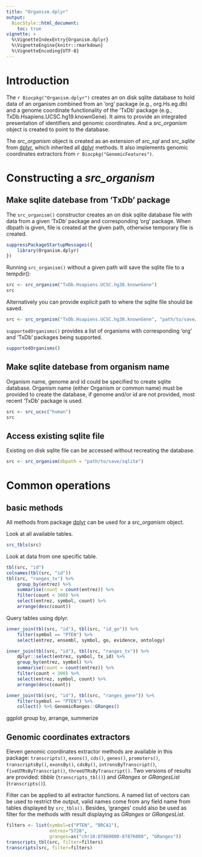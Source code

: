 ```yaml
---
title: "Organism.dplyr"
output: 
  BiocStyle::html_document:
    toc: true
vignette: >
  %\VignetteIndexEntry{Organism.dplyr}
  %\VignetteEngine{knitr::rmarkdown}
  %\VignetteEncoding{UTF-8}
---
```


# Introduction

The `r Biocpkg("Organism.dplyr")` creates an on disk sqlite database to hold 
data of an organism combined from an 'org' package (e.g., org.Hs.eg.db) and a
genome coordinate functionality of the 'TxDb' package (e.g., 
TxDb.Hsapiens.UCSC.hg19.knownGene). It aims to provide an integrated 
presentation of identifiers and genomic coordinates. And a _src_organism_ 
object is created to point to the database. 

The _src_organism_ object is created as an extension of _src_sql_ and 
_src_sqlite_ from [dplyr][], which inherited all [dplyr][] methods. It also 
implements genomic coordinates extractors from `r Biocpkg("GenomicFeatures")`.

# Constructing a _src_organism_

## Make sqlite datebase from 'TxDb' package

The `src_organism()` constructor creates an on disk sqlite database file with
data from a given 'TxDb' package and corresponding 'org' package. When dbpath
is given, file is created at the given path, otherwise temporary file is
created.

```r
suppressPackageStartupMessages({
    library(Organism.dplyr)
})
```

Running `src_organism()` without a given path will save the sqlite file to a
tempdir():

```r
src <- src_organism("TxDb.Hsapiens.UCSC.hg38.knownGene")
src
```

Alternatively you can provide explicit path to where the sqlite file should
be saved.

```r
src <- src_organism("TxDb.Hsapiens.UCSC.hg38.knownGene", "path/to/save/sqlite")
```

`supportedOrganisms()` provides a list of organisms with corresponding 'org' 
and 'TxDb' packages being supported.

```r
supportedOrganisms()
```

## Make sqlite datebase from organism name

Organism name, genome and id could be specified to create sqlite database. 
Organism name (either Organism or common name) must be provided to create the 
database, if genome and/or id are not provided, most recent 'TxDb' package is 
used.

```r
src <- src_ucsc("human")
src
```

## Access existing sqlite file 

Existing on disk sqlite file can be accessed without recreating the database. 

```r
src <- src_organism(dbpath = "path/to/save/sqlite")
```

# Common operations

## basic methods

All methods from package [dplyr][] can be used for a _src_organism_ object. 

Look at all available tables. 
```r
src_tbls(src)
```

Look at data from one specific table. 
```r
tbl(src, "id")
colnames(tbl(src, "id"))
tbl(src, "ranges_tx") %>% 
    group_by(entrez) %>% 
    summarise(count = count(entrez)) %>% 
    filter(count < 300) %>% 
    select(entrez, symbol, count) %>% 
    arrange(desc(count))
```

Query tables using dplyr. 

```r
inner_join(tbl(src, "id"), tbl(src, "id_go")) %>% 
    filter(symbol == "PTEN") %>% 
    select(entrez, ensembl, symbol, go, evidence, ontology)
```

```r
inner_join(tbl(src, "id"), tbl(src, "ranges_tx")) %>% 
    dplyr::select(entrez, symbol, tx_id) %>% 
    group_by(entrez, symbol) %>% 
    summarise(count = count(entrez)) %>% 
    filter(count < 300) %>% 
    select(entrez, symbol, count) %>% 
    arrange(desc(count))
```


```r
inner_join(tbl(src, "id"), tbl(src, "ranges_gene")) %>% 
    filter(symbol == "PTEN") %>% 
    collect() %>% GenomicRanges::GRanges() 
```

ggplot group by, arrange, summerize

## Genomic coordinates extractors

Eleven genomic coordinates extractor methods are available in this package: 
`transcripts()`, `exons()`, `cds()`, `genes()`, `promoters()`, 
`transcriptsBy()`, `exonsBy()`, `cdsBy()`, `intronsByTranscript()`, 
`fiveUTRsByTranscript()`, `threeUTRsByTranscript()`. Two versions of results 
are provided: _tibble_ (`transcripts_tbl()`) and _GRanges_ or _GRangesList_ 
(`transcripts()`). 

Filter can be applied to all extractor functions. A named list of vectors can 
be used to restrict the output, valid names come from any field name from 
tables displayed by `src_tbls()`. Besides, 'granges' could also be used as 
filter for the methods with result displaying as _GRanges_ or _GRangesList_. 

```r
filters <- list(symbol=c("PTEN", "BRCA1"),
                entrez="5728",
                granges=as("chr10:87869000-87876000", "GRanges"))
transcripts_tbl(src, filter=filters)
transcripts(src, filter=filters)
```



[dplyr]: https://CRAN.R-project.org/package=dplyr

